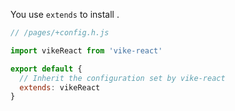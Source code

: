 
You use `extends` to install <Link href="/extensions" noBreadcrumb />.

```js
// /pages/+config.h.js

import vikeReact from 'vike-react'

export default {
  // Inherit the configuration set by vike-react
  extends: vikeReact
}
```
